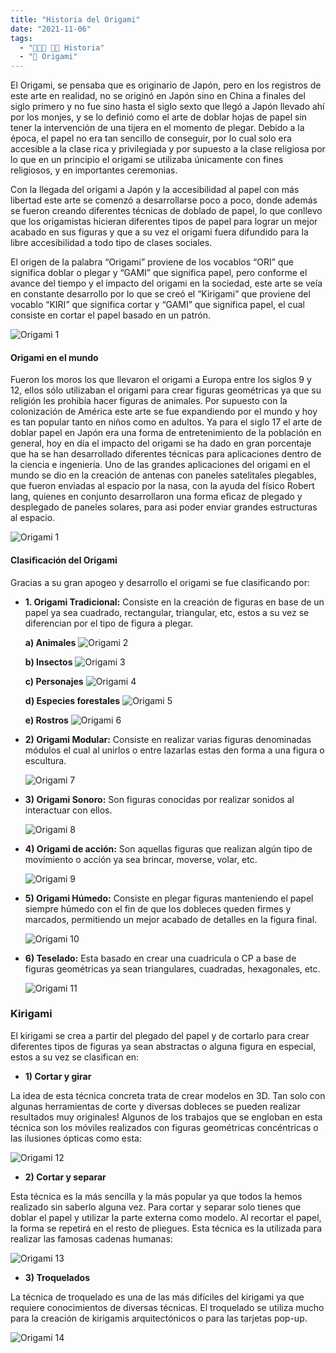 ```yaml
---
title: "Historia del Origami"
date: "2021-11-06"
tags:
  - "🧑🏻‍💻 👨‍🏫 Historia"
  - "🗿 Origami"
---
```


El Origami, se pensaba que es originario de Japón, pero en los registros de este arte en realidad, no se originó en Japón sino en China a finales del siglo primero y no fue sino hasta el siglo sexto que llegó a Japón llevado ahí por los monjes, y se lo definió como el arte de doblar hojas de papel sin tener la intervención de una tijera en el momento de plegar.
Debido a la época, el papel no era tan sencillo de conseguir, por lo cual solo era accesible a la clase rica y privilegiada y por supuesto a la clase religiosa por lo que en un principio el origami se utilizaba únicamente con fines religiosos, y en importantes ceremonias.

Con la llegada del origami a Japón y la accesibilidad al papel con más libertad este arte se comenzó a desarrollarse poco a poco, donde además se fueron creando diferentes técnicas de doblado de papel, lo que conllevo que los origamistas hicieran diferentes tipos de papel para lograr un mejor acabado en sus figuras y que a su vez el origami fuera difundido para la libre accesibilidad a todo tipo de clases sociales.

El origen de la palabra “Origami” proviene de los vocablos “ORI” que significa doblar o plegar y “GAMI” que significa papel, pero conforme el avance del tiempo y el impacto del origami en la sociedad, este arte se veía en constante desarrollo por lo que se creó el “Kirigami” que proviene del vocablo “KIRI” que significa cortar y “GAMI” que significa papel, el cual consiste en cortar el papel basado en un patrón.

![Origami 1](/images/histotoria-origami/rhino.gif)

#### Origami en el mundo

Fueron los moros los que llevaron el origami a Europa entre los siglos 9 y 12, ellos sólo utilizaban el origami para crear figuras geométricas ya que su religión les prohibía hacer figuras de animales. Por supuesto con la colonización de América este arte se fue expandiendo por el mundo y hoy es tan popular tanto en niños como en adultos.
Ya para el siglo 17 el arte de doblar papel en Japón era una forma de entretenimiento de la población en general, hoy en día el impacto del origami se ha dado en gran porcentaje que ha se han desarrollado diferentes técnicas para aplicaciones dentro de la ciencia e ingeniería.
Uno de las grandes aplicaciones del origami en el mundo se dio en la creación de antenas con paneles satelitales plegables, que fueron enviadas al espacio por la nasa, con la ayuda del físico Robert lang, quienes en conjunto desarrollaron una forma eficaz de plegado y desplegado de paneles solares, para asi poder enviar grandes estructuras al espacio.

![Origami 1](/images/histotoria-origami/1.jpg)

#### Clasificación del Origami

Gracias a su gran apogeo y desarrollo el origami se fue clasificando por:

- **1. Origami Tradicional:** Consiste en la creación de figuras en base de un papel ya sea cuadrado, rectangular, triangular, etc, estos a su vez se diferencian por el tipo de figura a plegar.

  **a) Animales**
  ![Origami 2](/images/histotoria-origami/2.jpg)

  **b) Insectos**
  ![Origami 3](/images/histotoria-origami/3.jpg)

  **c) Personajes**
  ![Origami 4](/images/histotoria-origami/4.jpg)

  **d) Especies forestales**
  ![Origami 5](/images/histotoria-origami/5.jpg)

  **e) Rostros**
  ![Origami 6](/images/histotoria-origami/6.jpg)

- **2) Origami Modular:** Consiste en realizar varias figuras denominadas módulos el cual al unirlos o entre lazarlas estas den forma a una figura o escultura.

  ![Origami 7](/images/histotoria-origami/7.jpg)

- **3) Origami Sonoro:** Son figuras conocidas por realizar sonidos al interactuar con ellos.

  ![Origami 8](/images/histotoria-origami/8.jpg)

- **4) Origami de acción:** Son aquellas figuras que realizan algún tipo de movimiento o acción ya sea brincar, moverse, volar, etc.

  ![Origami 9](/images/histotoria-origami/9.jpg)

- **5) Origami Húmedo:** Consiste en plegar figuras manteniendo el papel siempre húmedo con el fin de que los dobleces queden firmes y marcados, permitiendo un mejor acabado de detalles en la figura final.

  ![Origami 10](/images/histotoria-origami/10.jpg)

- **6) Teselado:** Esta basado en crear una cuadricula o CP a base de figuras geométricas ya sean triangulares, cuadradas, hexagonales, etc.

  ![Origami 11](/images/histotoria-origami/11.jpg)

### Kirigami

El kirigami se crea a partir del plegado del papel y de cortarlo para crear diferentes tipos de figuras ya sean abstractas o alguna figura en especial, estos a su vez se clasifican en:

- **1) Cortar y girar**

La idea de esta técnica concreta trata de crear modelos en 3D. Tan solo con algunas herramientas de corte y diversas dobleces se pueden realizar resultados muy originales! Algunos de los trabajos que se engloban en esta técnica son los móviles realizados con figuras geométricas concéntricas o las ilusiones ópticas como esta:

![Origami 12](/images/histotoria-origami/12.jpg)

- **2) Cortar y separar**

Esta técnica es la más sencilla y la más popular ya que todos la hemos realizado sin saberlo alguna vez. Para cortar y separar solo tienes que doblar el papel y utilizar la parte externa como modelo. Al recortar el papel, la forma se repetirá en el resto de pliegues. Esta técnica es la utilizada para realizar las famosas cadenas humanas:

![Origami 13](/images/histotoria-origami/13.jpg)

- **3) Troquelados**

La técnica de troquelado es una de las más difíciles del kirigami ya que requiere conocimientos de diversas técnicas. El troquelado se utiliza mucho para la creación de kirigamis arquitectónicos o para las tarjetas pop-up.

![Origami 14](/images/histotoria-origami/14.jpg)
